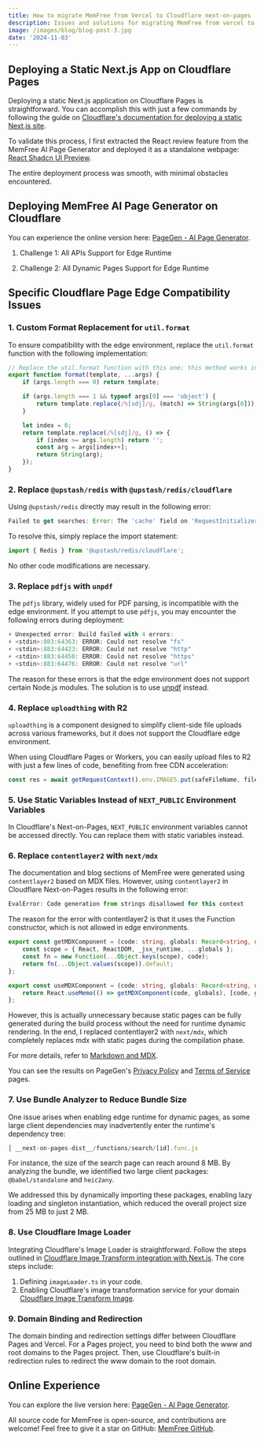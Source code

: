 ```yaml
---
title: How to migrate MemFree from Vercel to Cloudflare next-on-pages
description: Issues and solutions for migrating MemFree from vercel to cloudflare next-on-pages
image: /images/blog/blog-post-3.jpg
date: '2024-11-03'
---
```


## Deploying a Static Next.js App on Cloudflare Pages

Deploying a static Next.js application on Cloudflare Pages is straightforward. You can accomplish this with just a few commands by following the guide on [Cloudflare's documentation for deploying a static Next.js site](https://developers.cloudflare.com/pages/framework-guides/nextjs/deploy-a-static-nextjs-site/).

To validate this process, I first extracted the React review feature from the MemFree AI Page Generator and deployed it as a standalone webpage: [React Shadcn UI Preview](https://reactshadcn.com/).

The entire deployment process was smooth, with minimal obstacles encountered.

## Deploying MemFree AI Page Generator on Cloudflare

You can experience the online version here: [PageGen - AI Page Generator](https://pagegen.ai/).

1. Challenge 1: All APIs Support for Edge Runtime

2. Challenge 2: All Dynamic Pages Support for Edge Runtime

## Specific Cloudflare Page Edge Compatibility Issues

### 1. Custom Format Replacement for `util.format`

To ensure compatibility with the edge environment, replace the `util.format` function with the following implementation:

```ts
// Replace the util.format function with this one; this method works in the edge environment
export function format(template, ...args) {
    if (args.length === 0) return template;

    if (args.length === 1 && typeof args[0] === 'object') {
        return template.replace(/%[sdj]/g, (match) => String(args[0]));
    }

    let index = 0;
    return template.replace(/%[sdj]/g, () => {
        if (index >= args.length) return '';
        const arg = args[index++];
        return String(arg);
    });
}
```

### 2. Replace `@upstash/redis` with `@upstash/redis/cloudflare`

Using `@upstash/redis` directly may result in the following error:

```ts
Failed to get searches: Error: The 'cache' field on 'RequestInitializerDict' is not implemented
```

To resolve this, simply replace the import statement:

```ts
import { Redis } from '@upstash/redis/cloudflare';
```

No other code modifications are necessary.

### 3. Replace `pdfjs` with `unpdf`

The `pdfjs` library, widely used for PDF parsing, is incompatible with the edge environment. If you attempt to use `pdfjs`, you may encounter the following errors during deployment:

```ts
⚡️ Unexpected error: Build failed with 4 errors:
⚡️ <stdin>:883:64363: ERROR: Could not resolve "fs"
⚡️ <stdin>:883:64423: ERROR: Could not resolve "http"
⚡️ <stdin>:883:64450: ERROR: Could not resolve "https"
⚡️ <stdin>:883:64476: ERROR: Could not resolve "url"
```

The reason for these errors is that the edge environment does not support certain Node.js modules. The solution is to use [unpdf](https://github.com/unjs/unpdf) instead.

### 4. Replace `uploadthing` with R2

`uploadthing` is a component designed to simplify client-side file uploads across various frameworks, but it does not support the Cloudflare edge environment.

When using Cloudflare Pages or Workers, you can easily upload files to R2 with just a few lines of code, benefiting from free CDN acceleration:

```ts
const res = await getRequestContext().env.IMAGES.put(safeFileName, file);
```

### 5. Use Static Variables Instead of `NEXT_PUBLIC` Environment Variables

In Cloudflare's Next-on-Pages, `NEXT_PUBLIC` environment variables cannot be accessed directly. You can replace them with static variables instead.

### 6. Replace `contentlayer2` with `next/mdx`

The documentation and blog sections of MemFree were generated using `contentlayer2` based on MDX files. However, using `contentlayer2` in Cloudflare Next-on-Pages results in the following error:

```ts
EvalError: Code generation from strings disallowed for this context
```

The reason for the error with contentlayer2 is that it uses the Function constructor, which is not allowed in edge environments.

```ts
export const getMDXComponent = (code: string, globals: Record<string, unknown> = {}): React.FC<MDXContentProps> => {
    const scope = { React, ReactDOM, _jsx_runtime, ...globals };
    const fn = new Function(...Object.keys(scope), code);
    return fn(...Object.values(scope)).default;
};

export const useMDXComponent = (code: string, globals: Record<string, unknown> = {}) => {
    return React.useMemo(() => getMDXComponent(code, globals), [code, globals]);
};
```

However, this is actually unnecessary because static pages can be fully generated during the build process without the need for runtime dynamic rendering. In the end, I replaced contentlayer2 with `next/mdx`, which completely replaces mdx with static pages during the compilation phase.

For more details, refer to [Markdown and MDX](https://nextjs.org/docs/pages/building-your-application/configuring/mdx).

You can see the results on PageGen's [Privacy Policy](https://pagegen.ai/privacy) and [Terms of Service](https://pagegen.ai/terms) pages.

### 7. Use Bundle Analyzer to Reduce Bundle Size

One issue arises when enabling edge runtime for dynamic pages, as some large client dependencies may inadvertently enter the runtime's dependency tree:

```ts
│ __next-on-pages-dist__/functions/search/[id].func.js                │ esm  │ 8995.45 KiB │
```

For instance, the size of the search page can reach around 8 MB. By analyzing the bundle, we identified two large client packages: `@babel/standalone` and `heic2any`.

We addressed this by dynamically importing these packages, enabling lazy loading and singleton instantiation, which reduced the overall project size from 25 MB to just 2 MB.

### 8. Use Cloudflare Image Loader

Integrating Cloudflare's Image Loader is straightforward. Follow the steps outlined in [Cloudflare Image Transform integration with Next.js](https://developers.cloudflare.com/images/transform-images/integrate-with-frameworks/). The core steps include:

1. Defining `imageLoader.ts` in your code.
2. Enabling Cloudflare's image transformation service for your domain [Cloudflare Image Transform Image](https://developers.cloudflare.com/images/get-started/).

### 9. Domain Binding and Redirection

The domain binding and redirection settings differ between Cloudflare Pages and Vercel. For a Pages project, you need to bind both the www and root domains to the Pages project. Then, use Cloudflare's built-in redirection rules to redirect the www domain to the root domain.

## Online Experience

You can explore the live version here: [PageGen - AI Page Generator](https://pagegen.ai/).

All source code for MemFree is open-source, and contributions are welcome! Feel free to give it a star on GitHub: [MemFree GitHub](https://github.com/memfreeme/memfree).
